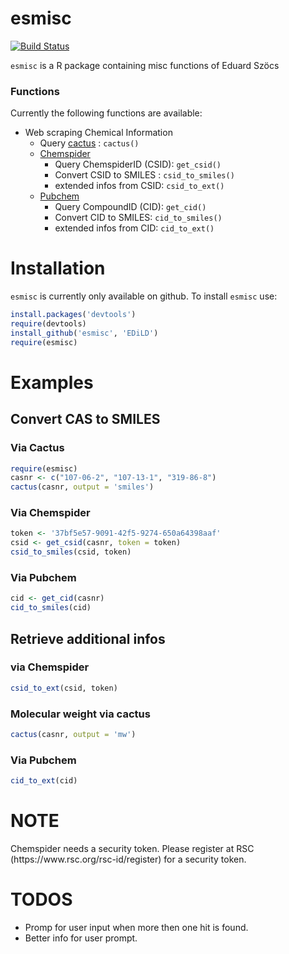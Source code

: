 esmisc
=============


[![Build Status](https://travis-ci.org/EDiLD/esmisc.png)](https://travis-ci.org/EDiLD/esmisc)

`esmisc` is a R package containing misc functions of Eduard Szöcs

### Functions
Currently the following functions are available:

+ Web scraping Chemical Information
  + Query [cactus](http://cactus.nci.nih.gov/chemical/structure_documentation) : `cactus()`
  + [Chemspider](http://www.chemspider.com/)
    + Query ChemspiderID (CSID): `get_csid()`
    + Convert CSID to SMILES : `csid_to_smiles()`
    + extended infos from CSID: `csid_to_ext()`
  + [Pubchem](https://pubchem.ncbi.nlm.nih.gov/)
    + Query CompoundID (CID): `get_cid()`
    + Convert CID to SMILES: `cid_to_smiles()`
    + extended infos from CID: `cid_to_ext()`

Installation
==============
`esmisc` is currently only available on github. To install `esmisc` use:
```r
install.packages('devtools')
require(devtools)
install_github('esmisc', 'EDiLD')
require(esmisc)
```


Examples
=================

## Convert CAS to SMILES
### Via Cactus
```r
require(esmisc)
casnr <- c("107-06-2", "107-13-1", "319-86-8")
cactus(casnr, output = 'smiles')
```

### Via Chemspider
```r
token <- '37bf5e57-9091-42f5-9274-650a64398aaf'
csid <- get_csid(casnr, token = token)
csid_to_smiles(csid, token)
```

### Via Pubchem
```r
cid <- get_cid(casnr)
cid_to_smiles(cid)
```



## Retrieve additional infos
### via Chemspider
```r
csid_to_ext(csid, token)
```

### Molecular weight via cactus
```r
cactus(casnr, output = 'mw')
```

### Via Pubchem
```r
cid_to_ext(cid)
```



NOTE
=============
Chemspider needs a security token. Please register at RSC (https://www.rsc.org/rsc-id/register) for a security token.


TODOS
=============
+ Promp for user input when more then one hit is found. 
+ Better info for user prompt.
